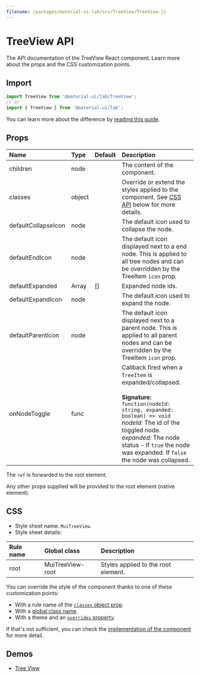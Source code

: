 ```yaml
---
filename: /packages/material-ui-lab/src/TreeView/TreeView.js
---
```



<!--- This documentation is automatically generated, do not try to edit it. -->

# TreeView API

<p className="description">The API documentation of the TreeView React component. Learn more about the props and the CSS customization points.</p>

## Import

```js
import TreeView from '@material-ui/lab/TreeView';
// or
import { TreeView } from '@material-ui/lab';
```

You can learn more about the difference by [reading this guide](/guides/minimizing-bundle-size/).



## Props

| Name | Type | Default | Description |
|:-----|:-----|:--------|:------------|
| <span className="prop-name">children</span> | <span className="prop-type">node</span> |  | The content of the component. |
| <span className="prop-name">classes</span> | <span className="prop-type">object</span> |  | Override or extend the styles applied to the component. See [CSS API](#css) below for more details. |
| <span className="prop-name">defaultCollapseIcon</span> | <span className="prop-type">node</span> |  | The default icon used to collapse the node. |
| <span className="prop-name">defaultEndIcon</span> | <span className="prop-type">node</span> |  | The default icon displayed next to a end node. This is applied to all tree nodes and can be overridden by the TreeItem `icon` prop. |
| <span className="prop-name">defaultExpanded</span> | <span className="prop-type">Array<string></span> | <span className="prop-default">[]</span> | Expanded node ids. |
| <span className="prop-name">defaultExpandIcon</span> | <span className="prop-type">node</span> |  | The default icon used to expand the node. |
| <span className="prop-name">defaultParentIcon</span> | <span className="prop-type">node</span> |  | The default icon displayed next to a parent node. This is applied to all parent nodes and can be overridden by the TreeItem `icon` prop. |
| <span className="prop-name">onNodeToggle</span> | <span className="prop-type">func</span> |  | Callback fired when a `TreeItem` is expanded/collapsed.<br /><br />**Signature:**<br />`function(nodeId: string, expanded: boolean) => void`<br />*nodeId:* The id of the toggled node.<br />*expanded:* The node status - If `true` the node was expanded. If `false` the node was collapsed. |

The `ref` is forwarded to the root element.

Any other props supplied will be provided to the root element (native element).

## CSS

- Style sheet name: `MuiTreeView`.
- Style sheet details:

| Rule name | Global class | Description |
|:-----|:-------------|:------------|
| <span className="prop-name">root</span> | <span className="prop-name">MuiTreeView-root</span> | Styles applied to the root element.

You can override the style of the component thanks to one of these customization points:

- With a rule name of the [`classes` object prop](/customization/components/#overriding-styles-with-classes).
- With a [global class name](/customization/components/#overriding-styles-with-global-class-names).
- With a theme and an [`overrides` property](/customization/globals/#css).

If that's not sufficient, you can check the [implementation of the component](https://github.com/mui-org/material-ui/blob/master/packages/material-ui-lab/src/TreeView/TreeView.js) for more detail.

## Demos

- [Tree View](/components/tree-view/)

